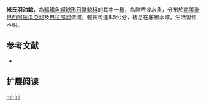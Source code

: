 {{Speciesbox
| name = 米氏羽油鯰
| image = 
| image_width = 250px
| status = NE
| status_system = IUCN3.1
| genus = Imparfinis
| species = mirini
| authority = [[Haseman|Haseman]], 1911
| synonyms = *''Cetopsorhamdia mirini '',Haseman, 1911 
}}

'''米氏羽油鯰'''，為[[輻鰭魚綱|輻鰭魚綱]][[鯰形目|鯰形目]][[鼬鯰科|鼬鯰科]]的其中一[[種|種]]，為熱帶淡水魚，分布於[[南美洲|南美洲]][[巴西|巴西]][[阿拉瓜亞河|阿拉瓜亞河]]及[[巴拉那河|巴拉那河]]流域，體長可達8.5公分，棲息在底層水域，生活習性不明。

==参考文献==
*{{FishBase_species|genus=Imparfinis|species=mirini|year=2015|month=6}}

== 扩展阅读 ==
{{refbegin}}
{{wikispecies-inline|Imparfinis mirini|米氏羽油鯰}}
{{refend}}
{{Taxonbar|from=Q6430309}}

[[Category:羽油鯰屬|mirini]]